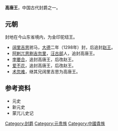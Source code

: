 '''高唐王'''，中国古代封爵之一。
==元朝==
封地在今山东省境内，为金印驼纽王。
*[[闊里吉思_(汪古部)|阔里吉思]]驸马，[[大德_(元朝)|大德]]二年（1298年）封，后追封[[赵王|赵王]]。
*[[阿剌兀思剔吉忽里|阿剌兀思剔吉忽里]]，[[汪古部|汪古部]]人，追封高唐王。
*[[孛要合|孛要合]]，追封高唐王，后改赵王。
*[[爱不花|爱不花]]，追封高唐王，后改赵王。
*[[术忽难|术忽难]]，继其兄阔里吉思为高唐王。

==参考资料==
*元史
*新元史
*蒙兀儿史记

{{disambig|Cat=三字封號消歧義}}
{{元朝藩王}}

[[Category:封爵|Category:封爵]]
[[Category:元贵族|Category:元贵族]]
[[Category:中國貴族|Category:中國貴族]]